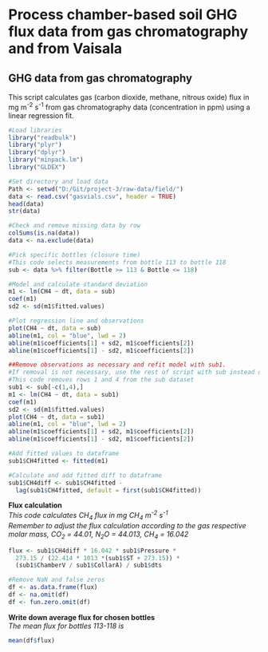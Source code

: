 # Process chamber-based soil GHG flux data from gas chromatography and from Vaisala 
## GHG data from gas chromatography

This script calculates gas (carbon dioxide, methane, nitrous oxide) flux
in mg m<sup>-2</sup> s<sup>-1</sup> from gas chromatography data (concentration in ppm) using a linear regression fit.


```r
#Load libraries
library("readbulk")
library("plyr")
library("dplyr")
library("minpack.lm")
library("GLDEX")

#Set directory and load data
Path <- setwd("D:/Git/project-3/raw-data/field/")
data <- read.csv("gasvials.csv", header = TRUE)
head(data)
str(data)

#Check and remove missing data by row
colSums(is.na(data))
data <- na.exclude(data)

#Pick specific bottles (closure time) 
#This code selects measurements from bottle 113 to bottle 118
sub <- data %>% filter(Bottle >= 113 & Bottle <= 118)

#Model and calculate standard deviation
m1 <- lm(CH4 ~ dt, data = sub)
coef(m1)
sd2 <- sd(m1$fitted.values)

#Plot regression line and observations
plot(CH4 ~ dt, data = sub)
abline(m1, col = "blue", lwd = 2)
abline(m1$coefficients[1] + sd2, m1$coefficients[2])
abline(m1$coefficients[1] - sd2, m1$coefficients[2])

##Remove observations as necessary and refit model with sub1.
#If removal is not necessary, use the rest of script with sub instead of sub1 
#This code removes rows 1 and 4 from the sub dataset
sub1 <- sub[-c(1,4),]
m1 <- lm(CH4 ~ dt, data = sub1)
coef(m1)
sd2 <- sd(m1$fitted.values)
plot(CH4 ~ dt, data = sub1)
abline(m1, col = "blue", lwd = 2)
abline(m1$coefficients[1] + sd2, m1$coefficients[2])
abline(m1$coefficients[1] - sd2, m1$coefficients[2])

#Add fitted values to dataframe
sub1$CH4fitted <- fitted(m1)

#Calculate and add fitted diff to dataframe
sub1$CH4diff <- sub1$CH4fitted - 
  lag(sub1$CH4fitted, default = first(sub1$CH4fitted))
```

**Flux calculation**  
*This code calculates CH<sub>4</sub> flux in mg CH<sub>4</sub> m<sup>-2</sup> s<sup>-1</sup>*  
*Remember to adjust the flux calculation according to the gas respective molar mass, CO<sub>2</sub> = 44.01, N<sub>2</sub>O = 44.013, CH<sub>4</sub> = 16.042*
```r
flux <- sub1$CH4diff * 16.042 * sub1$Pressure * 
  273.15 / (22.414 * 1013 *(sub1$ST + 273.15)) *
  (sub1$ChamberV / sub1$CollarA) / sub1$dts

#Remove NaN and false zeros
df <- as.data.frame(flux)
df <- na.omit(df)
df <- fun.zero.omit(df)
```

**Write down average flux for chosen bottles**  
*The mean flux for bottles 113-118 is*
```r
mean(df$flux)
```

